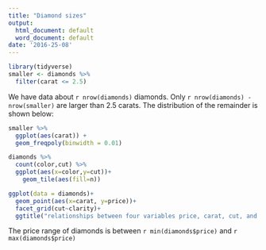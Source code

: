 ```yaml
---
title: "Diamond sizes"
output:
  html_document: default
  word_document: default
date: '2016-25-08'
---
```


```r
library(tidyverse)
smaller <- diamonds %>% 
  filter(carat <= 2.5)
```

We have data about `r nrow(diamonds)` diamonds. Only 
`r nrow(diamonds) - nrow(smaller)` are larger than
2.5 carats. The distribution of the remainder is shown
below:

```r
smaller %>% 
  ggplot(aes(carat)) + 
  geom_freqpoly(binwidth = 0.01)
```
```r
diamonds %>% 
  count(color,cut) %>% 
  ggplot(aes(x=color,y=cut))+
    geom_tile(aes(fill=n))
```
```r
ggplot(data = diamonds)+
  geom_point(aes(x=carat, y=price))+
  facet_grid(cut~clarity)+
  ggtitle("relationships between four variables price, carat, cut, and clarity")
```


The price range of diamonds is between `r min(diamonds$price)` and `r max(diamonds$price)`



